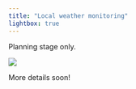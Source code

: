 ```yaml
---
title: "Local weather monitoring"
lightbox: true
---
```


::: {.callout-note title="Current status of this initiative"}
Planning stage only.
:::

::: {.aside}
![](assets/oxen_local_weather.png)
:::

More details soon!
